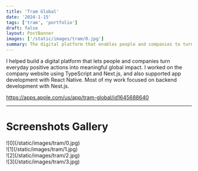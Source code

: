 ```yaml
---
title: 'Tram Global'
date: '2024-1-15'
tags: ['tram', 'portfolio']
draft: false
layout: PostBanner
images: ['/static/images/tram/0.jpg']
summary: The digital platform that enables people and companies to turn everyday positive actions into valuable and scalable global change.
---
```


I helped build a digital platform that lets people and companies turn everyday positive actions into meaningful global impact. I worked on the company website using TypeScript and Next.js, and also supported app development with React Native. Most of my work focused on backend development with Nest.js.

https://apps.apple.com/us/app/tram-global/id1645688640

---

# Screenshots Gallery

<div className="-mx-2 flex flex-wrap overflow-hidden xl:-mx-2">
  <div className="my-1 w-full overflow-hidden px-2 xl:my-1 xl:w-1/2 xl:px-2">
    ![0](/static/images/tram/0.jpg)
  </div>
  <div className="my-1 w-full overflow-hidden px-2 xl:my-1 xl:w-1/2 xl:px-2">
    ![1](/static/images/tram/1.jpg)
  </div>
  <div className="my-1 w-full overflow-hidden px-2 xl:my-1 xl:w-1/2 xl:px-2">
    ![2](/static/images/tram/2.jpg)
  </div>
  <div className="my-1 w-full overflow-hidden px-2 xl:my-1 xl:w-1/2 xl:px-2">
    ![3](/static/images/tram/3.jpg)
  </div>
</div>
